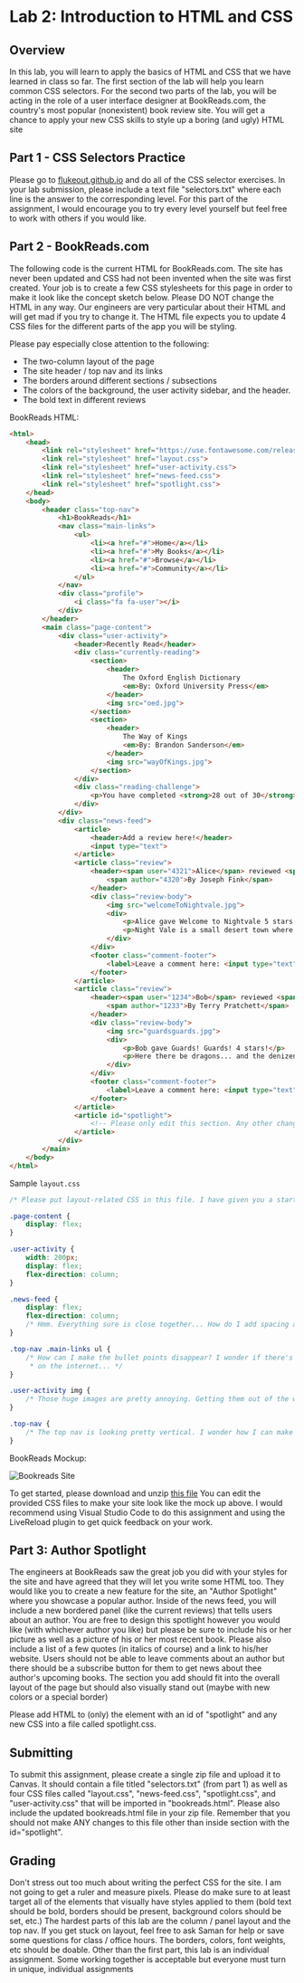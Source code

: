

# Lab 2: Introduction to HTML and CSS

## Overview

In this lab, you will learn to apply the basics of HTML and CSS that we have learned in class so far. The first section of the lab will help you learn common CSS selectors. For the second two parts of the lab, you will be acting in the role of a user interface designer at BookReads.com, the country's most popular (nonexistent) book review site. You will get a chance to apply your new CSS skills to style up a boring (and ugly) HTML site

## Part 1 - CSS Selectors Practice

Please go to [flukeout.github.io](https://flukeout.github.io/) and do all of the CSS selector exercises. In your lab submission, please include a text file "selectors.txt" where each line is the answer to the corresponding level. For this part of the assignment, I would encourage you to try every level yourself but feel free to work with others if you would like.

## Part 2 - BookReads.com

The following code is the current HTML for BookReads.com. The site has never been updated and CSS had not been invented when the site was first created. Your job is to create a few CSS stylesheets for this page in order to make it look like the concept sketch below. Please DO NOT change the HTML in any way. Our engineers are very particular about their HTML and will get mad if you try to change it. The HTML file expects you to update 4 CSS files for the different parts of the app you will be styling.

Please pay especially close attention to the following:

- The two-column layout of the page
- The site header / top nav and its links
- The borders around different sections / subsections
- The colors of the background, the user activity sidebar, and the header.
- The bold text in different reviews

BookReads HTML:
```html
<html>
    <head>
        <link rel="stylesheet" href="https://use.fontawesome.com/releases/v5.10.2/css/all.css">
        <link rel="stylesheet" href="layout.css">
        <link rel="stylesheet" href="user-activity.css">
        <link rel="stylesheet" href="news-feed.css">
        <link rel="stylesheet" href="spotlight.css">
    </head>
    <body>
        <header class="top-nav">
            <h1>BookReads</h1>
            <nav class="main-links">
                <ul>
                    <li><a href="#">Home</a></li>
                    <li><a href="#">My Books</a></li>
                    <li><a href="#">Browse</a></li>
                    <li><a href="#">Community</a></li>
                </ul>
            </nav>
            <div class="profile">
                <i class="fa fa-user"></i>
            </div>
        </header>
        <main class="page-content">
            <div class="user-activity">
                <header>Recently Read</header>
                <div class="currently-reading">
                    <section>
                        <header>
                            The Oxford English Dictionary
                            <em>By: Oxford University Press</em>
                        </header>
                        <img src="oed.jpg">
                    </section>
                    <section>
                        <header>
                            The Way of Kings
                            <em>By: Brandon Sanderson</em>
                        </header>
                        <img src="wayOfKings.jpg">
                    </section>
                </div>
                <div class="reading-challenge">
                    <p>You have completed <strong>28 out of 30</strong> books from your reading goal!</p>
                </div>
            </div>
            <div class="news-feed">
                <article>
                    <header>Add a review here!</header>
                    <input type="text">
                </article>
                <article class="review">
                    <header><span user="4321">Alice</span> reviewed <span book="234">Welcome to Nightvale</span>
                        <span author="4320">By Joseph Fink</span>
                    </header>
                    <div class="review-body">
                        <img src="welcomeToNightvale.jpg">
                        <div>
                            <p>Alice gave Welcome to Nightvale 5 stars!</p>
                            <p>Night Vale is a small desert town where all the conspiracy theories you've ever heard are actually true.</p>
                        </div>
                    </div>
                    <footer class="comment-footer">
                        <label>Leave a comment here: <input type="text"></label>
                    </footer>
                </article>
                <article class="review">
                    <header><span user="1234">Bob</span> reviewed <span book="456">Guards! Guards!</span>
                        <span author="1233">By Terry Pratchett</span>
                    </header>
                    <div class="review-body">
                        <img src="guardsguards.jpg">
                        <div>
                            <p>Bob gave Guards! Guards! 4 stars!</p>
                            <p>Here there be dragons... and the denizens of Ankh-Morpork wish one huge firebreather would return from whence it came.</p>
                        </div>
                    </div>
                    <footer class="comment-footer">
                        <label>Leave a comment here: <input type="text"></label>
                    </footer>
                </article>
                <article id="spotlight">
                    <!-- Please only edit this section. Any other changes to this HTML document will be ignored when grading. -->
                </article>
            </div>
        </main>
    </body>
</html>
```

Sample `layout.css`
```css
/* Please put layout-related CSS in this file. I have given you a starting point and some hints for the layout */

.page-content {
    display: flex;
}

.user-activity {
    width: 200px;
    display: flex;
    flex-direction: column;
}

.news-feed {
    display: flex;
    flex-direction: column;
    /* Hmm. Everything sure is close together... How do I add spacing again? */
}

.top-nav .main-links ul {
    /* How can I make the bullet points disappear? I wonder if there's a tutorial for making a nice top nav somewhere
     * on the internet... */
}

.user-activity img {
    /* Those huge images are pretty annoying. Getting them out of the way, even temporarily, would be nice. */
}

.top-nav {
    /* The top nav is looking pretty vertical. I wonder how I can make everything more horizontal? */
}
```

BookReads Mockup:

![Bookreads Site](/courses/cis1052/bookreads.webp)


To get started, please download and unzip [this file](/courses/cis1052/lab1.zip) You can edit the provided CSS files to make your site look like the mock up above. I would recommend using Visual Studio Code to do this assignment and using the LiveReload plugin to get quick feedback on your work.

## Part 3: Author Spotlight

The engineers at BookReads saw the great job you did with your styles for the site and have agreed that they will let you write some HTML too. They would like you to create a new feature for the site, an "Author Spotlight" where you showcase a popular author. Inside of the news feed, you will include a new bordered panel (like the current reviews) that tells users about an author. You are free to design this spotlight however you would like (with whichever author you like) but please be sure to include his or her picture as well as a picture of his or her most recent book. Please also include a list of a few quotes (in italics of course) and a link to his/her website. Users should not be able to leave comments about an author but there should be a subscribe button for them to get news about thee author's upcoming books. The section you add should fit into the overall layout of the page but should also visually stand out (maybe with new colors or a special border)

Please add HTML to (only) the element with an id of "spotlight" and any new CSS into a file called spotlight.css.

## Submitting

To submit this assignment, please create a single zip file and upload it to Canvas. It should contain a file titled "selectors.txt" (from part 1) as well as four CSS files called "layout.css", "news-feed.css", "spotlight.css", and "user-activity.css" that will be imported in "bookreads.html". Please also include the updated bookreads.html file in your zip file. Remember that you should not make ANY changes to this file other than inside section with the id="spotlight".

## Grading

Don't stress out too much about writing the perfect CSS for the site. I am not going to get a ruler and measure pixels. Please do make sure to at least target all of the elements that visually have styles applied to them (bold text should be bold, borders should be present, background colors should be set, etc.) The hardest parts of this lab are the column / panel layout and the top nav. If you get stuck on layout, feel free to ask Saman for help or save some questions for class / office hours. The borders, colors, font weights, etc should be doable. Other than the first part, this lab is an individual assignment. Some working together is acceptable but everyone must turn in unique, individual assignments 
